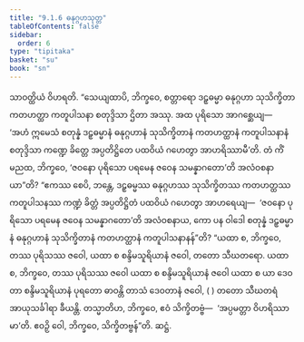 ```yaml
---
title: "9.1.6 ဓနုဂ္ဂဟသုတ္တ"
tableOfContents: false
sidebar:
  order: 6
type: "tipitaka"
basket: "su"
book: "sn"
---
```



<DynamicBreadcrumb />

<Division number="228" book="sn" e="ch" v="18" p="312">

<Paragraph number="1223" book="sn">
သာဝတ္ထိယံ ဝိဟရတိ. “သေယျထာပိ, ဘိက္ခဝေ, စတ္တာရော ဒဠှဓမ္မာ ဓနုဂ္ဂဟာ သုသိက္ခိတာ ကတဟတ္ထာ ကတူပါသနာ စတုဒ္ဒိသာ ဌိတာ အဿု. အထ ပုရိသော အာဂစ္ဆေယျ—  ‘အဟံ ဣမေသံ စတုန္နံ ဒဠှဓမ္မာနံ ဓနုဂ္ဂဟာနံ သုသိက္ခိတာနံ ကတဟတ္ထာနံ ကတူပါသနာနံ စတုဒ္ဒိသာ ကဏ္ဍေ ခိတ္တေ အပ္ပတိဋ္ဌိတေ ပထဝိယံ ဂဟေတွာ အာဟရိဿာမီ’တိ. တံ ကိံ မညထ, ဘိက္ခဝေ, ‘ဇဝနော ပုရိသော ပရမေန ဇဝေန သမန္နာဂတော’တိ အလံဝစနာယာ”တိ?
</Paragraph>

<Paragraph number="1224" book="sn">
“ဧကဿ စေပိ, ဘန္တေ, ဒဠှဓမ္မဿ ဓနုဂ္ဂဟဿ သုသိက္ခိတဿ ကတဟတ္ထဿ ကတူပါသနဿ ကဏ္ဍံ ခိတ္တံ အပ္ပတိဋ္ဌိတံ ပထဝိယံ ဂဟေတွာ အာဟရေယျ—  ‘ဇဝနော ပုရိသော ပရမေန ဇဝေန သမန္နာဂတော’တိ အလံဝစနာယ, ကော ပန ဝါဒေါ စတုန္နံ ဒဠှဓမ္မာနံ ဓနုဂ္ဂဟာနံ သုသိက္ခိတာနံ ကတဟတ္ထာနံ ကတူပါသနာနန်”တိ?
</Paragraph>

<Paragraph number="1225" book="sn">
“ယထာ စ, ဘိက္ခဝေ, တဿ ပုရိသဿ ဇဝေါ, ယထာ စ စန္ဒိမသူရိယာနံ ဇဝေါ, တတော သီဃတရော. ယထာ စ, ဘိက္ခဝေ, တဿ ပုရိသဿ ဇဝေါ ယထာ စ စန္ဒိမသူရိယာနံ ဇဝေါ ယထာ စ ယာ ဒေဝတာ စန္ဒိမသူရိယာနံ ပုရတော ဓာဝန္တိ တာသံ ဒေဝတာနံ ဇဝေါ, ( ) တတော သီဃတရံ အာယုသင်္ခါရာ ခီယန္တိ. တသ္မာတိဟ, ဘိက္ခဝေ, ဧဝံ သိက္ခိတဗ္ဗံ—  ‘အပ္ပမတ္တာ ဝိဟရိဿာမာ’တိ. ဧဝဉှိ ဝေါ, ဘိက္ခဝေ, သိက္ခိတဗ္ဗန်”တိ.

</Paragraph>
</Division>

<Paragraph number="1226" type="center" book="sn">
ဆဋ္ဌံ.
</Paragraph>